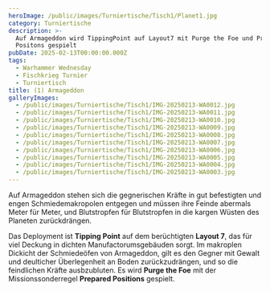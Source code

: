 ```yaml
---
heroImage: /public/images/Turniertische/Tisch1/Planet1.jpg
category: Turniertische
description: >-
  Auf Armageddon wird TippingPoint auf Layout7 mit Purge the Foe und Prepared
  Positons gespielt
pubDate: 2025-02-13T00:00:00.000Z
tags:
  - Warhammer Wednesday
  - Fischkrieg Turnier
  - Turniertisch
title: (1) Armageddon
galleryImages:
  - /public/images/Turniertische/Tisch1/IMG-20250213-WA0012.jpg
  - /public/images/Turniertische/Tisch1/IMG-20250213-WA0011.jpg
  - /public/images/Turniertische/Tisch1/IMG-20250213-WA0010.jpg
  - /public/images/Turniertische/Tisch1/IMG-20250213-WA0009.jpg
  - /public/images/Turniertische/Tisch1/IMG-20250213-WA0008.jpg
  - /public/images/Turniertische/Tisch1/IMG-20250213-WA0007.jpg
  - /public/images/Turniertische/Tisch1/IMG-20250213-WA0006.jpg
  - /public/images/Turniertische/Tisch1/IMG-20250213-WA0005.jpg
  - /public/images/Turniertische/Tisch1/IMG-20250213-WA0004.jpg
  - /public/images/Turniertische/Tisch1/IMG-20250213-WA0003.jpg
---
```


Auf Armageddon stehen sich die gegnerischen Kräfte in gut befestigten und engen Schmiedemakropolen entgegen und müssen ihre Feinde abermals Meter für Meter, und Blutstropfen für Blutstropfen in die kargen Wüsten des Planeten zurückdrängen.

Das Deployment ist **Tipping Point** auf dem berüchtigten **Layout 7**, das für viel Deckung in dichten Manufactorumsgebäuden sorgt. Im makroplen Dickicht der Schmiedeöfen von Armageddon, gilt es den Gegner mit Gewalt und deulticher Überlegenheit an Boden zurückzudrängen, und so die feindlichen Kräfte ausbzubluten. Es wird **Purge the Foe** mit der Missionssonderregel **Prepared Positions** gespielt.
